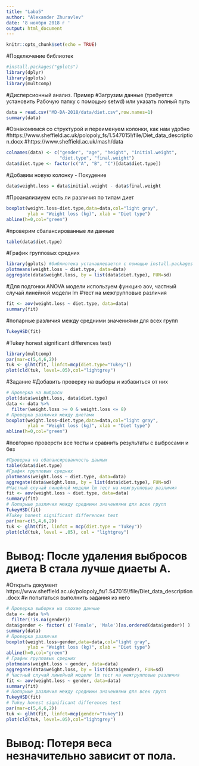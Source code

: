 ```yaml
---
title: "Laba5"
author: "Alexander Zhuravlev"
date: '8 ноября 2018 г '
output: html_document
---
```


```r
knitr::opts_chunk$set(echo = TRUE)
```
#Подключение библиотек
```r
#install.packages("gplots")
library(dplyr)
library(gplots)
library(multcomp)
```

#Дисперсионный анализ. Пример
#Загрузим данные (требуется установить Рабочую папку с помощью setwd) или указать полный путь
```r
data = read.csv("MD-DA-2018/data/diet.csv",row.names=1)
summary(data)
```
#Ознакомимся со структурой и переименуем колонки, как нам удобно
#https://www.sheffield.ac.uk/polopoly_fs/1.547015!/file/Diet_data_description.docx
#https://www.sheffield.ac.uk/mash/data
```r
colnames(data) <- c("gender", "age", "height", "initial.weight", 
                    "diet.type", "final.weight")
data$diet.type <- factor(c("A", "B", "C")[data$diet.type])
```
#Добавим новую колонку - Похудение
```r
data$weight.loss = data$initial.weight - data$final.weight
```
#Проанализиуем есть ли различия по типам диет
```r
boxplot(weight.loss~diet.type,data=data,col="light gray",
        ylab = "Weight loss (kg)", xlab = "Diet type")
abline(h=0,col="green")
```
#проверим сбалансированные ли данные
```r
table(data$diet.type)
```
#График групповых средних
```r
library(gplots) #библиотека устанавлевается с помощью install.packages
plotmeans(weight.loss ~ diet.type, data=data)
aggregate(data$weight.loss, by = list(data$diet.type), FUN=sd)
```
#Для подгонки ANOVA модели используем функцию aov, частный случай линейной модели lm
#тест на межгрупповые различия
```r
fit <- aov(weight.loss ~ diet.type, data=data)
summary(fit)
```
#попарные различия между средними значениями для всех групп
```r
TukeyHSD(fit)
```
#Tukey honest significant differences test)
```r
library(multcomp)
par(mar=c(5,4,6,2))
tuk <- glht(fit, linfct=mcp(diet.type="Tukey"))
plot(cld(tuk, level=.05),col="lightgrey")
```

#Задание
#Добавить проверку на выборы и избавиться от них
```r
# Проверка на выбросы
plot(data$weight.loss, data$diet.type) 
data <- data %>%
  filter(weight.loss >= 0 & weight.loss <= 8) 
# Проверка различия между диетами
boxplot(weight.loss~diet.type,data=data,col="light gray",
        ylab = "Weight loss (kg)", xlab = "Diet type")
abline(h=0,col="green") 
```
#повторно проверсти все тесты и сравнить результаты с выбросами и без
```r
#Проверка на сбалансированность данных
table(data$diet.type) 
#График групповых средних
plotmeans(weight.loss ~ diet.type, data=data)
aggregate(data$weight.loss, by = list(data$diet.type), FUN=sd)
#Частный случай линейной модели lm тест на межгрупповые различия
fit <- aov(weight.loss ~ diet.type, data=data) 
summary(fit) 
# Попарные различия между средними значениями для всех групп
TukeyHSD(fit) 
#Tukey honest significant differences test
par(mar=c(5,4,6,2))
tuk <- glht(fit, linfct = mcp(diet.type = "Tukey"))
plot(cld(tuk, level = .05), col = "lightgrey") 
```
# Вывод: После удаления выбросов диета B стала лучше диаеты A.
#Открыть документ https://www.sheffield.ac.uk/polopoly_fs/1.547015!/file/Diet_data_description.docx
#и попытаться выполнить задания из него
```r
# Проверка выборки на плохие данные
data <- data %>%
  filter(!is.na(gender))
data$gender <- factor( c('Female', 'Male')[as.ordered(data$gender)] )
summary(data)
# Проверка различия
boxplot(weight.loss~gender,data=data,col="light gray",
        ylab = "Weight loss (kg)", xlab = "Diet type")
abline(h=0,col="green")
# График групповых средних
plotmeans(weight.loss ~ gender, data=data)
aggregate(data$weight.loss, by = list(data$gender), FUN=sd)
# Частный случай линейной модели lm тест на межгрупповые различия
fit <- aov(weight.loss ~ gender, data=data)
summary(fit)
# Попарные различия между средними значениями для всех групп
TukeyHSD(fit)
# Tukey honest significant differences test
par(mar=c(5,4,6,2))
tuk <- glht(fit, linfct=mcp(gender="Tukey"))
plot(cld(tuk, level=.05),col="lightgrey") 
```
# Вывод: Потеря веса незначительно зависит от пола.

